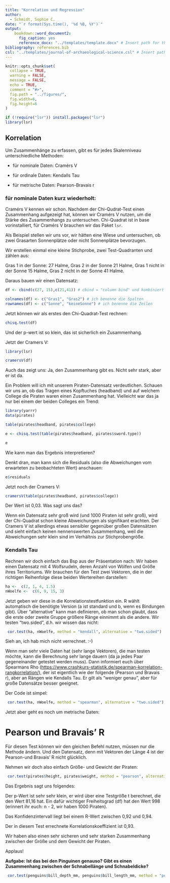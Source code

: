 ```yaml
---
title: "Korrelation und Regression"
author:
  - Schmidt, Sophie C.
date: "`r format(Sys.time(), '%d %B, %Y')`"
output: 
    bookdown::word_document2:
      fig_caption: yes
      reference_docx: "../templates/template.docx" # Insert path for the DOCX file
bibliography: references.bib
csl: "../templates/journal-of-archaeological-science.csl" # Insert path for the bib-style
---
```



```r
knitr::opts_chunk$set(
  collapse = TRUE,
  warning = FALSE,
  message = FALSE,
  echo = TRUE,
  comment = "#>",
  fig.path = "../figures/",
  fig.width=6, 
  fig.height=6
)
```

```r

if (!require("lsr")) install.packages("lsr")
library(lsr)

```

## Korrelation
Um Zusammenhänge zu erfassen, gibt es für jedes Skalenniveau unterschiedliche Methoden:

- für nominale Daten: Cramérs V

- für ordinale Daten: Kendalls Tau

- für metrische Daten: Pearson-Bravais r

### für nominale Daten kurz wiederholt:

Cramérs V kennen wir schon. Nachdem der Chi-Qudrat-Test einen Zusammenhang aufgezeigt hat, können wir Cramérs V nutzen, um die Stärke des Zusammenhangs zu untersuchen. Chi-Quadrat ist in base vorinstalliert, für Cramérs V brauchen wir das Paket `lsr`.

Als Beispiel stellen wir uns vor, wir hätten eine Wiese und untersuchen, ob zwei Grasarten Sonnenplätze oder nicht Sonnenplätze bevorzugen.

Wir erstellen einmal eine kleine Stichprobe, zwei Test-Quadranten und zählen aus: 

Gras 1 in der Sonne: 27 Halme, Gras 2 in der Sonne 21 Halme, Gras 1 nicht in der Sonne 15 Halme, Gras 2 nicht in der Sonne 41 Halme.

Daraus bauen wir einen Datensatz:
```r
df <- cbind(c(27, 15),c(21,41)) # cbind = "column bind" und kombiniert zwei Vektoren zu einem Datensatz

colnames(df) <- c("Gras1", "Gras2") # ich benenne die Spalten
rownames(df) <- c("Sonne", "keineSonne") # ich benenne die Zeilen

```
Jetzt können wir als erstes den Chi-Quadrat-Test rechnen:

```r
chisq.test(df)
```
Und der p-wert ist so klein, das ist sicherlich ein Zusammenhang.

Jetzt der Cramers V:

```r
library(lsr)

cramersV(df)
```

Auch das zeigt uns: Ja, den Zusammenhang gibt es. Nicht sehr stark, aber er ist da.

Ein Problem will ich mit unserem Piraten-Datensatz verdeutlichen. Schauen wir uns an, ob das Tragen eines Kopftuches (headband) und auf welchem College die Piraten waren einen Zusammenhang hat. Vielleicht war das ja nur bei einem der beiden Colleges ein Trend:

```r
library(yarrr)
data(pirates)

table(pirates$headband, pirates$college)

e <- chisq.test(table(pirates$headband, pirates$sword.type))

e
```


Wie kann man das Ergebnis interpretieren?

Denkt dran, man kann sich die Residuals (also die Abweichungen vom erwarteten zu beobachteten Wert) anschauen:

```r
e$residuals
```

Jetzt noch der Cramers V:

```r
cramersV(table(pirates$headband, pirates$college))

```

Der Wert ist 0,03. Was sagt uns das?

Wenn ein Datensatz sehr groß wird (und 1000 Piraten ist sehr groß), wird der Chi-Quadrat schon kleine Abweichungen als signifikant erachten. Der Cramers V ist allerdings etwas sensibler gegenüber großen Datensätzen und sieht einfach keinen nennenswerten Zusammenhang, weil die Abweichungen sehr klein sind im Verhältnis zur Stichprobengröße.


### Kendalls Tau

Rechnen wir doch einfach das Bsp aus der Präsentation nach: Wir haben einen Datensatz mit 4 Wolfsrudeln, deren Anzahl von Wölfen und Größe ihres Territoriums. Wir brauchen für den Test zwei Vektoren, die in der richtigen Reihenfolge diese beiden Wertereihen darstellen:

```r
ha <-  c(2, 1, 4, 1.5)
nWoelfe <-  c(6, 9, 15, 3)
```

Jetzt geben wir diese in die Korrelationstestfunktion ein. R wählt automatisch die benötigte Version (a ist standard und b, wenn es Bindungen gibt). Über "alternative" kann man definieren, ob man schon glaubt, dass die erste oder zweite Gruppe größere Ränge einnimmt als die andere. Wir testen "two.sided", d.h. wir wissen das nicht:

```r
 cor.test(ha, nWoelfe, method = "kendall", alternative = "two.sided")
```

Sieh an, ich hab mich nicht verrechnet. :-) 


Wenn man sehr viele Daten hat (sehr lange Vektoren), die man testen möchte, kann die Berechnung sehr lange dauern (da ja jedes Paar gegeneinander getestet werden muss). Dann informiert euch über Spearmans Rho (<https://www.crashkurs-statistik.de/spearman-korrelation-rangkorrelation/>), der ist eigentlich wie der folgende (Pearson und Bravais r), aber an Rängen wie Kendalls Tau. Er gilt als "weniger genau", aber für große Datensätze besser geeignet.

 Der Code ist simpel:
```r
 cor.test(ha, nWoelfe, method = "spearman", alternative = "two.sided")
```



Jetzt aber geht es noch um metrische Daten:

# Pearson und Bravais' R

Für diesen Test können wir den gleichen Befehl nutzen, müssen nur die Methode ändern. Und den Datensatz, denn mit Vektoren der Länge 4 ist der Pearson-und Bravais' R nicht glücklich.

Nehmen wir doch also einfach Größe- und Gewicht der Piraten:

```r

 cor.test(pirates$height, pirates$weight, method = "pearson", alternative = "two.sided")

```
Das Ergebnis sagt uns folgendes:

Der p-Wert ist sehr sehr klein, er wird über eine Testgröße t berechnet, die den Wert 81,16 hat. Ein dafür wichtiger Freiheitsgrad (df) hat den Wert 998 (erinnert ihr euch: n - 2, wir haben 1000 Piraten).

Das Konfidenzintervall liegt bei einem R-Wert zwischen 0,92 und 0,94.

Der in diesem Test errechnete Korrelationskoeffizient ist 0,93.

Wir haben also einen sehr sicheren und sehr starken Zusammenhang zwischen der Größe und dem Gewicht der Piraten.

Applaus!

**Aufgabe: Ist das bei den Pinguinen genauso? Gibt es einen Zusammenhang zwischen der Schnabellänge und Schnabeldicke?**




```r
 cor.test(penguins$bill_depth_mm, penguins$bill_length_mm, method = "pearson", alternative = "two.sided")

```

